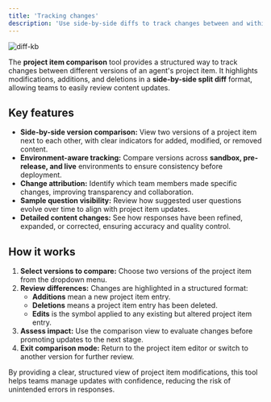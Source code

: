 ```yaml
---
title: 'Tracking changes'
description: 'Use side-by-side diffs to track changes between and within versions.'
---
```


![diff-kb](/images/release-notes/2502/kb-diff.png)

The **project item comparison** tool provides a structured way to track changes between different versions of an agent's project item. It highlights modifications, additions, and deletions in a **side-by-side split diff** format, allowing teams to easily review content updates.

## Key features

- **Side-by-side version comparison:** View two versions of a project item next to each other, with clear indicators for added, modified, or removed content.
- **Environment-aware tracking:** Compare versions across **sandbox, pre-release, and live** environments to ensure consistency before deployment.
- **Change attribution:** Identify which team members made specific changes, improving transparency and collaboration.
- **Sample question visibility:** Review how suggested user questions evolve over time to align with project item updates.
- **Detailed content changes:** See how responses have been refined, expanded, or corrected, ensuring accuracy and quality control.

## How it works

1. **Select versions to compare:** Choose two versions of the project item from the dropdown menu.
2. **Review differences:** Changes are highlighted in a structured format:
   - **<Icon icon="plus" iconType="solid" color="#2D8C66" /> Additions** mean a new project item entry.
   - **<Icon icon="minus" iconType="solid" color="#D64F4F" /> Deletions** means a project item entry has been deleted.
   - **<Icon icon="rotate" iconType="solid" color="#3B73D1" /> Edits** is the symbol applied to any existing but altered project item entry.
3. **Assess impact:** Use the comparison view to evaluate changes before promoting updates to the next stage.
4. **Exit comparison mode:** Return to the project item editor or switch to another version for further review.

By providing a clear, structured view of project item modifications, this tool helps teams manage updates with confidence, reducing the risk of unintended errors in responses.